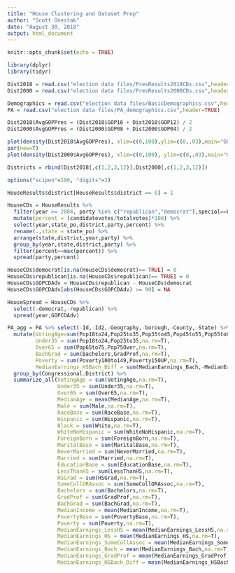 ---
title: "House Clustering and Dataset Prep"
author: "Scott Onestak"
date: "August 30, 2018"
output: html_document
---

```{r setup, include=FALSE}
knitr::opts_chunk$set(echo = TRUE)
```

```{r packages}
library(dplyr)
library(tidyr)
```

```{r data}
Dist2018 = read.csv("election data files/PresResults2018CDs.csv",header=TRUE)
Dist2000 = read.csv("election data files/PresResults2000CDs.csv",header=TRUE)

Demographics = read.csv("election data files/BasicDemographics.csv",header=TRUE)
PA = read.csv("election data files/PA_demographics.csv",header=TRUE)
```

```{r Pres Dist Work}
Dist2018$AvgGOPPres = (Dist2018$GOP16 + Dist2018$GOP12) / 2
Dist2000$AvgGOPPres = (Dist2000$GOP08 + Dist2000$GOP04) / 2

plot(density(Dist2018$AvgGOPPres), xlim=c(0,100),ylim=c(0,.03),main="GOP Average Vote Share",xlab="RED=2010s, BLUE=2000s",col="red")
par(new=T)
plot(density(Dist2000$AvgGOPPres), xlim=c(0,100), ylim=c(0,.03),main="GOP Average Vote Share",xlab="",col="blue")

Districts = rbind(Dist2018[,c(1,2,3,12)],Dist2000[,c(1,2,3,12)])
```

```{r House Results Agg}
options("scipen"=100, "digits"=2)

HouseResults$district[HouseResults$district == 0] = 1

HouseCDs = HouseResults %>%
  filter(year >= 2004, party %in% c("republican","democrat"),special==FALSE) %>%
  mutate(percent = (candidatevotes/totalvotes)*100) %>%
  select(year,state_po,district,party,percent) %>%
  rename(.,state = state_po) %>%
  arrange(state,district,year,party) %>%
  group_by(year,state,district,party) %>%
  filter(percent==max(percent)) %>%
  spread(party,percent)

HouseCDs$democrat[is.na(HouseCDs$democrat)== TRUE] = 0
HouseCDs$republican[is.na(HouseCDs$republican)== TRUE] = 0
HouseCDs$GOPCDAdv = HouseCDs$republican - HouseCDs$democrat
HouseCDs$GOPCDAdv[abs(HouseCDs$GOPCDAdv) >= 90] = NA

HouseSpread = HouseCDs %>% 
  select(-democrat,-republican) %>%
  spread(year,GOPCDAdv)

```

```{r PA}
PA_agg = PA %>% select(-Id,-Id2,-Geography,-borough,-County,-State) %>%
  mutate(VotingAge=sum(Pop18to24,Pop25to35,Pop35to45,Pop45to55,Pop55to65,Pop65to75,Pop75Over,na.rm=T),
         Under35 = sum(Pop18to24,Pop25to35,na.rm=T),
         Over65 = sum(Pop65to75,Pop75Over,na.rm=T),
         BachGrad = sum(Bachelors,GradProf,na.rm=T),
         Poverty = sum(Poverty100to149,Poverty150UP,na.rm=T),
         MedianEarnings_HSBach_Diff = sum(MedianEarnings_Bach,-MedianEarnings_HS,na.rm=T)) %>%
  group_by(Congressional.District) %>%
  summarize_all(VotingAge = sum(VotingAge,na.rm=T),
                Under35 = sum(Under35,na.rm=T),
                Over65 = sum(Over65,na.rm=T),
                MedianAge = mean(MedianAge,na.rm=T),
                Male = sum(Male,na.rm=T),
                RaceBase = sum(RaceBase,na.rm=T),
                Hispanic = sum(Hispanic,na.rm=T),
                Black = sum(White,na.rm=T),
                WhiteNoHispanic = sum(WhiteNoHispanic,na.rm=T),
                ForeignBorn = sum(ForeignBorn,na.rm=T),
                MaritalBase = sum(MaritalBase,na.rm=T),
                NeverMarried = sum(NeverMarried,na.rm=T),
                Married = sum(Married,na.rm=T),
                EducationBase = sum(EducationBase,na.rm=T),
                LessThanHS = sum(LessThanHS,na.rm=T),
                HSGrad = sum(HSGrad,na.rm=T),
                SomeCollORAssoc = sum(SomeCollORAssoc,na.rm=T),
                Bachelors = sum(Bachelors,na.rm=T),
                GradProf = sum(GradProf,na.rm=T),
                BachGrad = sum(BachGrad,na.rm=T),
                MedianIncome = mean(MedianIncome,na.rm=T),
                PovertyBase = sum(PovertyBase,na.rm=T),
                Poverty = sum(Poverty,na.rm=T),
                MedianEarnings_LessHS = mean(MedianEarnings_LessHS,na.rm=T),
                MedianEarnings_HS = mean(MedianEarnings_HS,na.rm=T),
                MedianEarnings_SomeCollAssoc = mean(MedianEarnings_SomeCollAssoc,na.rm=T),
                MedianEarnings_Bach = mean(MedianEarnings_Bach,na.rm=T),
                MedianEarnings_GradProf = mean(MedianEarnings_GradProf,na.rm=T),
                MedianEarnings_HSBach_Diff = mean(MedianEarnings_HSBach_Diff,na.rm=T))

```



